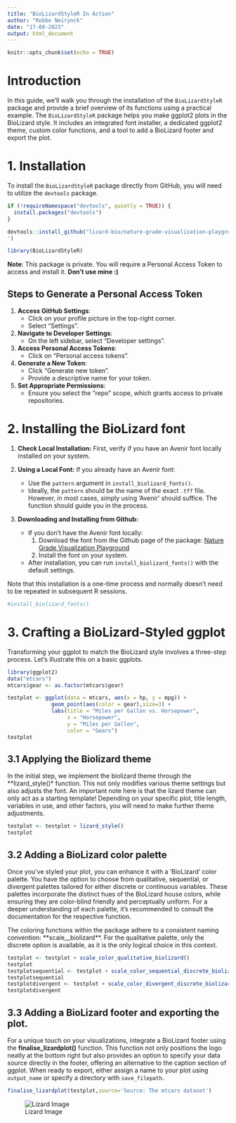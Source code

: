 ```yaml
---
title: "BioLizardStyleR In Action"
author: "Robbe Neirynck"
date: "17-08-2023"
output: html_document
---
```


```r
knitr::opts_chunk$set(echo = TRUE)
```
# Introduction
In this guide, we'll walk you through the installation of the `BioLizardStyleR` package and provide a brief overview of its functions using a practical example. The `BioLizardStyleR` package helps you make ggplot2 plots in the BioLizard style. It includes an integrated font installer, a dedicated ggplot2 theme, custom color functions, and a tool to add a BioLizard footer and export the plot.


# 1. Installation
To install the `BioLizardStyleR` package directly from GitHub, you will need to utilize the `devtools` package.
```r
if (!requireNamespace("devtools", quietly = TRUE)) {
  install.packages("devtools")
}

devtools::install_github("lizard-bio/nature-grade-visualization-playground", subdir="BioLizardStyleR", auth_token= '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
')

library(BioLizardStyleR)
```

**Note**: This package is private. You will require a Personal Access Token to access and install it. **Don't use mine :)**

## Steps to Generate a Personal Access Token

1. **Access GitHub Settings**:
    - Click on your profile picture in the top-right corner.
    - Select "Settings".

2. **Navigate to Developer Settings**:
    - On the left sidebar, select "Developer settings".

3. **Access Personal Access Tokens**:
    - Click on "Personal access tokens".

4. **Generate a New Token**:
    - Click "Generate new token".
    - Provide a descriptive name for your token.

5. **Set Appropriate Permissions**:
    - Ensure you select the "repo" scope, which grants access to private repositories.

# 2. Installing the BioLizard font

1. **Check Local Installation:** First, verify if you have an Avenir font locally installed on your system.

2. **Using a Local Font:** If you already have an Avenir font:
   - Use the `pattern` argument in `install_biolizard_fonts()`.
   - Ideally, the `pattern` should be the name of the exact `.tff` file. However, in most cases, simply using 'Avenir' should suffice. The function should guide you in the process.

3. **Downloading and Installing from Github:**
   - If you don't have the Avenir font locally:
     1. Download the font from the Github page of the package: 
        [Nature Grade Visualization Playground](https://github.com/lizard-bio/nature-grade-visualization-playground/tree/main)
     2. Install the font on your system.
   - After installation, you can run `install_biolizard_fonts()` with the default settings.



Note that this installation is a one-time process and normally doesn't need to be repeated in subsequent R sessions.
```r
#install_biolizard_fonts()
```


# 3. Crafting a BioLizard-Styled ggplot

Transforming your ggplot to match the BioLizard style involves a three-step process. Let's illustrate this on a basic ggplots.

```r
library(ggplot2)
data("mtcars")
mtcars$gear <- as.factor(mtcars$gear)

testplot <- ggplot(data = mtcars, aes(x = hp, y = mpg)) + 
              geom_point(aes(color = gear),size=3) +  
              labs(title = "Miles per Gallon vs. Horsepower",  
                   x = "Horsepower",  
                   y = "Miles per Gallon",  
                   color = "Gears")
testplot
```

## 3.1 Applying the Biolizard theme

In the initial step, we implement the biolizard theme through the **lizard_style()* function. This not only modifies various theme settings but also adjusts the font. An important note here is that the lizard theme can only act as a starting template! Depending on your specific plot, title length, variables in use, and other factors, you will need to make further theme adjustments.
```r
testplot <- testplot + lizard_style()
testplot
```

## 3.2 Adding a BioLizard color palette

Once you've styled your plot, you can enhance it with a 'BioLizard' color palette. You have the option to choose from qualitative, sequential, or divergent palettes tailored for either discrete or continuous variables. These palettes incorporate the distinct hues of the BioLizard house colors, while ensuring they are color-blind friendly and perceptually uniform. For a deeper understanding of each palette, it's recommended to consult the documentation for the respective function.

The coloring functions within the package adhere to a consistent naming convention: **scale_<color/fill>_<qualitative/sequential/divergent>_<discrete/continuous>_biolizard**. For the qualitative palette, only the discrete option is available, as it is the only logical choice in this context. 
```r
testplot <- testplot + scale_color_qualitative_biolizard()
testplot
testplotsequential <- testplot + scale_color_sequential_discrete_biolizard()
testplotsequential
testplotdivergent <- testplot + scale_color_divergent_discrete_biolizard()
testplotdivergent
```

## 3.3 Adding a BioLizard footer and exporting the plot.

For a unique touch on your visualizations, integrate a BioLizard footer using the **finalise_lizardplot()** function. This function not only positions the logo neatly at the bottom right but also provides an option to specify your data source directly in the footer, offering an alternative to the caption section of ggplot. When ready to export, either assign a name to your plot using `output_name` or specify a directory with `save_filepath`.

```r
finalise_lizardplot(testplot,source='Source: The mtcars dataset')
```
![Lizard Image](TempLizardPlot.png)


